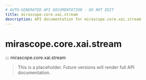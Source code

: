 ```yaml
---
# AUTO-GENERATED API DOCUMENTATION - DO NOT EDIT
title: mirascope.core.xai.stream
description: API documentation for mirascope.core.xai.stream
---
```


# mirascope.core.xai.stream

::: mirascope.core.xai.stream

> This is a placeholder. Future versions will render full API documentation.

